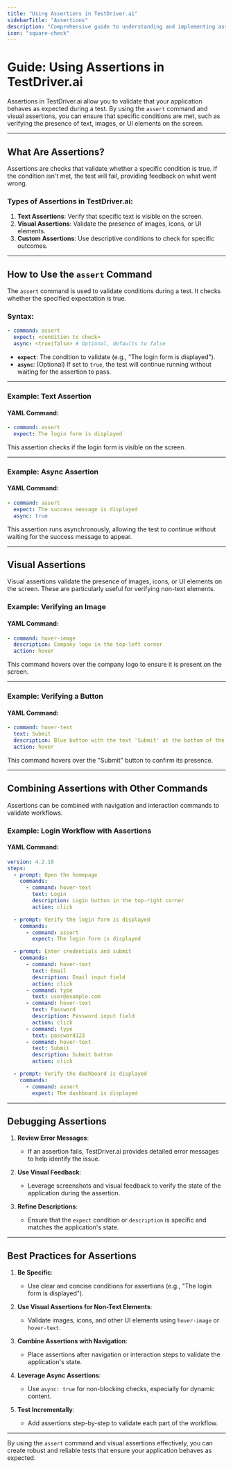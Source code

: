 ```yaml
---
title: "Using Assertions in TestDriver.ai"
sidebarTitle: "Assertions"
description: "Comprehensive guide to understanding and implementing assertions in TestDriver.ai for robust test validation."
icon: "square-check"
---
```


# Guide: Using Assertions in TestDriver.ai

Assertions in TestDriver.ai allow you to validate that your application behaves as expected during a test. By using the `assert` command and visual assertions, you can ensure that specific conditions are met, such as verifying the presence of text, images, or UI elements on the screen.

---

## What Are Assertions?

Assertions are checks that validate whether a specific condition is true. If the condition isn't met, the test will fail, providing feedback on what went wrong.

### Types of Assertions in TestDriver.ai:
1. **Text Assertions**: Verify that specific text is visible on the screen.
2. **Visual Assertions**: Validate the presence of images, icons, or UI elements.
3. **Custom Assertions**: Use descriptive conditions to check for specific outcomes.

---

## How to Use the `assert` Command

The `assert` command is used to validate conditions during a test. It checks whether the specified expectation is true.

### Syntax:

```yaml
- command: assert
  expect: <condition to check>
  async: <true|false> # Optional, defaults to false

```


- **`expect`**: The condition to validate (e.g., "The login form is displayed").
- **`async`**: (Optional) If set to `true`, the test will continue running without waiting for the assertion to pass.

---

### Example: Text Assertion

#### YAML Command:

```yaml
- command: assert
  expect: The login form is displayed

```


This assertion checks if the login form is visible on the screen.

---

### Example: Async Assertion

#### YAML Command:

```yaml
- command: assert
  expect: The success message is displayed
  async: true

```


This assertion runs asynchronously, allowing the test to continue without waiting for the success message to appear.

---

## Visual Assertions

Visual assertions validate the presence of images, icons, or UI elements on the screen. These are particularly useful for verifying non-text elements.

### Example: Verifying an Image

#### YAML Command:

```yaml
- command: hover-image
  description: Company logo in the top-left corner
  action: hover

```


This command hovers over the company logo to ensure it is present on the screen.

---

### Example: Verifying a Button

#### YAML Command:

```yaml
- command: hover-text
  text: Submit
  description: Blue button with the text 'Submit' at the bottom of the form
  action: hover

```


This command hovers over the "Submit" button to confirm its presence.

---

## Combining Assertions with Other Commands

Assertions can be combined with navigation and interaction commands to validate workflows.

### Example: Login Workflow with Assertions

#### YAML Command:

```yaml
version: 4.2.18
steps:
  - prompt: Open the homepage
    commands:
      - command: hover-text
        text: Login
        description: Login button in the top-right corner
        action: click

  - prompt: Verify the login form is displayed
    commands:
      - command: assert
        expect: The login form is displayed

  - prompt: Enter credentials and submit
    commands:
      - command: hover-text
        text: Email
        description: Email input field
        action: click
      - command: type
        text: user@example.com
      - command: hover-text
        text: Password
        description: Password input field
        action: click
      - command: type
        text: password123
      - command: hover-text
        text: Submit
        description: Submit button
        action: click

  - prompt: Verify the dashboard is displayed
    commands:
      - command: assert
        expect: The dashboard is displayed

```


---

## Debugging Assertions

1. **Review Error Messages**:
   - If an assertion fails, TestDriver.ai provides detailed error messages to help identify the issue.

2. **Use Visual Feedback**:
   - Leverage screenshots and visual feedback to verify the state of the application during the assertion.

3. **Refine Descriptions**:
   - Ensure that the `expect` condition or `description` is specific and matches the application's state.

---

## Best Practices for Assertions

1. **Be Specific**:
   - Use clear and concise conditions for assertions (e.g., "The login form is displayed").

2. **Use Visual Assertions for Non-Text Elements**:
   - Validate images, icons, and other UI elements using `hover-image` or `hover-text`.

3. **Combine Assertions with Navigation**:
   - Place assertions after navigation or interaction steps to validate the application's state.

4. **Leverage Async Assertions**:
   - Use `async: true` for non-blocking checks, especially for dynamic content.

5. **Test Incrementally**:
   - Add assertions step-by-step to validate each part of the workflow.

---

By using the `assert` command and visual assertions effectively, you can create robust and reliable tests that ensure your application behaves as expected.
